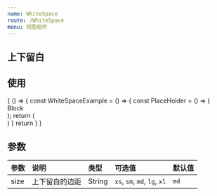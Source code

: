 ```yaml
---
name: WhiteSpace
route: /WhiteSpace
menu: 视图组件
---
```




## 上下留白


## 使用
<Playground>
  {
    () => {
      const WhiteSpaceExample = () => {
      const PlaceHolder = () => (
        <div className='example-placeholder'>Block</div>
      );
       return (
          <div>
          <WhiteSpace size="xs" />
          <PlaceHolder />
          <WhiteSpace size="sm" />
          <PlaceHolder />
          <WhiteSpace size="md" />
          <PlaceHolder />
          <WhiteSpace size="lg" />
          <PlaceHolder />
           <WhiteSpace size="xl" />
        </div>
       )
      }
      return <WhiteSpaceExample />
    }
  }
</Playground>

## 参数
| 参数 | 说明 | 类型 | 可选值 | 默认值 |
| :--- | :--- | :--- | :---- | :--- |
| size | 上下留白的边距 | String | `xs`, `sm`, `md`, `lg`, `xl` | `md` |